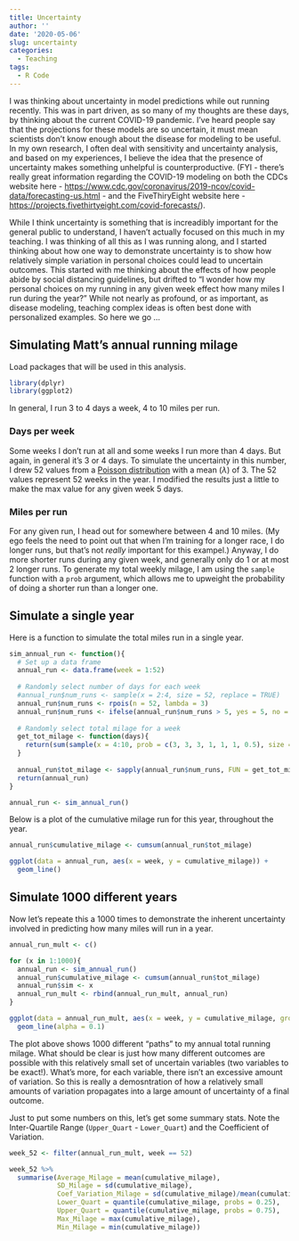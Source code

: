 ```yaml
---
title: Uncertainty
author: ''
date: '2020-05-06'
slug: uncertainty
categories:
  - Teaching
tags:
  - R Code
---
```


I was thinking about uncertainty in model predictions while out running recently. 
This was in part driven, as so many of my thoughts are these days, by thinking about the current COVID-19 pandemic.
I've heard people say that the projections for these models are so uncertain, it must mean scientists don't know enough about the disease for modeling to be useful.
In my own research, I often deal with sensitivity and uncertainty analysis, and based on my experiences, I believe the idea that the presence of uncertainty makes something unhelpful is counterproductive.
(FYI - there's really great information regarding the COVID-19 modeling on both the CDCs website here - [https://www.cdc.gov/coronavirus/2019-ncov/covid-data/forecasting-us.html](https://www.cdc.gov/coronavirus/2019-ncov/covid-data/forecasting-us.html) - and the FiveThiryEight website here - [https://projects.fivethirtyeight.com/covid-forecasts/](https://projects.fivethirtyeight.com/covid-forecasts/)).

While I think uncertainty is something that is increadibly important for the general public to understand, I haven't actually focused on this much in my teaching.
I was thinking of all this as I was running along, and I started thinking about how one way to demonstrate uncertainty is to show how relatively simple variation in personal choices could lead to uncertain outcomes.
This started with me thinking about the effects of how people abide by social distancing guidelines, but drifted to "I wonder how my personal choices on my running in any given week effect how many miles I run during the year?" 
While not nearly as profound, or as important, as disease modeling, teaching complex ideas is often best done with personalized examples. So here we go ...

## Simulating Matt's annual running milage

Load packages that will be used in this analysis.

```r
library(dplyr)
library(ggplot2)
```


In general, I run 3 to 4 days a week, 4 to 10 miles per run.

### Days per week

Some weeks I don't run at all and some weeks I run more than 4 days. 
But again, in general it's 3 or 4 days. 
To simulate the uncertainty in this number, I drew 52 values from a [Poisson distribution](https://en.wikipedia.org/wiki/Poisson_distribution) with a mean ($\lambda$) of 3. 
The 52 values represent 52 weeks in the year.
I modified the results just a little to make the max value for any given week 5 days.

### Miles per run

For any given run, I head out for somewhere between 4 and 10 miles. 
(My ego feels the need to point out that when I'm training for a longer race, I do longer runs, but that's not *really* important for this exampel.)
Anyway, I do more shorter runs during any given week, and generally only do 1 or at most 2 longer runs. 
To generate my total weekly milage, I am using the `sample` function with a `prob` argument, which allows me to upweight the probability of doing a shorter run than a longer one.


## Simulate a single year

Here is a function to simulate the total miles run in a single year.


```r
sim_annual_run <- function(){
  # Set up a data frame
  annual_run <- data.frame(week = 1:52)
  
  # Randomly select number of days for each week
  #annual_run$num_runs <- sample(x = 2:4, size = 52, replace = TRUE)
  annual_run$num_runs <- rpois(n = 52, lambda = 3)
  annual_run$num_runs <- ifelse(annual_run$num_runs > 5, yes = 5, no = annual_run$num_runs)
  
  # Randomly select total milage for a week
  get_tot_milage <- function(days){
    return(sum(sample(x = 4:10, prob = c(3, 3, 3, 1, 1, 1, 0.5), size = days, replace = TRUE)))
  }
  
  annual_run$tot_milage <- sapply(annual_run$num_runs, FUN = get_tot_milage)
  return(annual_run)
}

annual_run <- sim_annual_run()
```

Below is a plot of the cumulative milage run for this year, throughout the year.

```r
annual_run$cumulative_milage <- cumsum(annual_run$tot_milage)

ggplot(data = annual_run, aes(x = week, y = cumulative_milage)) +
  geom_line()
```

## Simulate 1000 different years

Now let's repeate this a 1000 times to demonstrate the inherent uncertainty involved in predicting how many miles will run in a year.


```r
annual_run_mult <- c()

for (x in 1:1000){
  annual_run <- sim_annual_run()
  annual_run$cumulative_milage <- cumsum(annual_run$tot_milage)
  annual_run$sim <- x
  annual_run_mult <- rbind(annual_run_mult, annual_run)
}

ggplot(data = annual_run_mult, aes(x = week, y = cumulative_milage, group = sim)) +
  geom_line(alpha = 0.1)

```

The plot above shows 1000 different "paths" to my annual total running milage. 
What should be clear is just how many different outcomes are possible with this relatively small set of uncertain variables (two variables to be exact!). 
What's more, for each variable, there isn't an excessive amount of variation. 
So this is really a demosntration of how a relatively small amounts of variation propagates into a large amount of uncertainty of a final outcome.

Just to put some numbers on this, let's get some summary stats. 
Note the Inter-Quartile Range (`Upper_Quart` - `Lower_Quart`) and the Coefficient of Variation. 

```r
week_52 <- filter(annual_run_mult, week == 52)

week_52 %>%
  summarise(Average_Milage = mean(cumulative_milage),
            SD_Milage = sd(cumulative_milage),
            Coef_Variation_Milage = sd(cumulative_milage)/mean(cumulative_milage),
            Lower_Quart = quantile(cumulative_milage, probs = 0.25),
            Upper_Quart = quantile(cumulative_milage, probs = 0.75),
            Max_Milage = max(cumulative_milage),
            Min_Milage = min(cumulative_milage))
```


